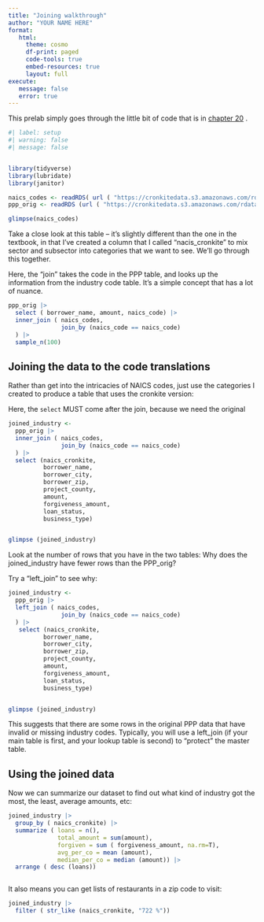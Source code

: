 ```yaml
---
title: "Joining walkthrough"
author: "YOUR NAME HERE"
format: 
   html: 
     theme: cosmo
     df-print: paged
     code-tools: true
     embed-resources: true
     layout: full
execute: 
   message: false
   error: true
---
```


This prelab simply goes through the little bit of code that is in [chapter 20](https://cronkitedata.github.io/djtextbook/r-verb-join.html) .  

```r
#| label: setup
#| warning: false
#| message: false


library(tidyverse)
library(lubridate)
library(janitor)


```

```r

naics_codes <- readRDS( url ( "https://cronkitedata.s3.amazonaws.com/rdata/naics_lookup.RDS"))
ppp_orig <- readRDS (url ( "https://cronkitedata.s3.amazonaws.com/rdata/ppp_az_loans.RDS"))

glimpse(naics_codes)

```

Take a close look at this table -- it's slightly different than the one in the textbook, in that I've created a column that I called "nacis_cronkite" to mix sector and subsector into categories that we want to see. We'll go through this together.

Here, the "join" takes the code in the PPP table, and looks up the information from the industry code table. It's a simple concept that has a lot of nuance.

```r


ppp_orig |> 
  select ( borrower_name, amount, naics_code) |> 
  inner_join ( naics_codes, 
               join_by (naics_code == naics_code) 
  ) |> 
  sample_n(100) 


```

## Joining the data to the code translations

Rather than get into the intricacies of NAICS codes, just use the categories I created to produce a table that uses the cronkite version:

Here, the `select` MUST come after the join, because we need the original

```r


joined_industry <- 
  ppp_orig |> 
  inner_join ( naics_codes, 
               join_by (naics_code == naics_code) 
  ) |> 
  select (naics_cronkite,
          borrower_name, 
          borrower_city, 
          borrower_zip,
          project_county, 
          amount, 
          forgiveness_amount, 
          loan_status, 
          business_type) 


glimpse (joined_industry)
```

Look at the number of rows that you have in the two tables: Why does the joined_industry have fewer rows than the PPP_orig?

Try a "left_join" to see why:

```r


joined_industry <- 
  ppp_orig |> 
  left_join ( naics_codes, 
               join_by (naics_code == naics_code) 
  ) |> 
   select (naics_cronkite,
          borrower_name, 
          borrower_city, 
          borrower_zip,
          project_county, 
          amount, 
          forgiveness_amount, 
          loan_status, 
          business_type) 


glimpse (joined_industry)


```

This suggests that there are some rows in the original PPP data that have invalid or missing industry codes. Typically, you will use a left_join (if your main table is first, and your lookup table is second) to "protect" the master table.

## Using the joined data

Now we can summarize our dataset to find out what kind of industry got the most, the least, average amounts, etc:

```r

joined_industry |> 
  group_by ( naics_cronkite) |> 
  summarize ( loans = n(), 
              total_amount = sum(amount), 
              forgiven = sum ( forgiveness_amount, na.rm=T), 
              avg_per_co = mean (amount), 
              median_per_co = median (amount)) |> 
  arrange ( desc (loans))



```

It also means you can get lists of restaurants in a zip code to visit:

```r

joined_industry |> 
  filter ( str_like (naics_cronkite, "722 %"))




```
